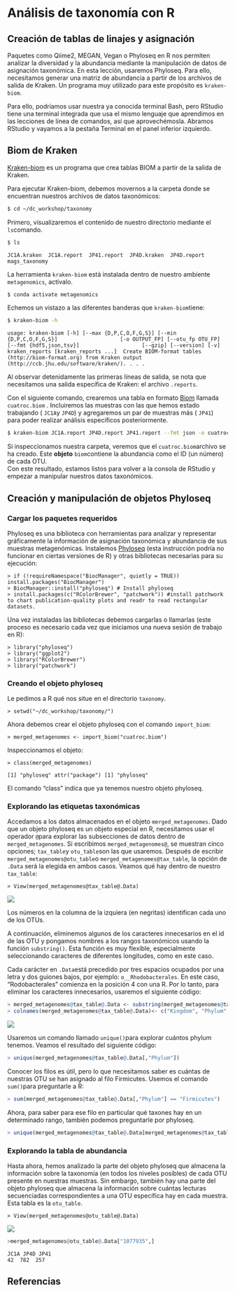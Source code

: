 # Análisis de taxonomía con R

## **Creación de tablas de linajes y asignación**

Paquetes como Qiime2, MEGAN, Vegan o Phyloseq en R nos permiten analizar la diversidad y la abundancia mediante la manipulación de datos de asignación taxonómica. En esta lección, usaremos Phyloseq. Para ello, necesitamos generar una matriz de abundancia a partir de los archivos de salida de Kraken. Un programa muy utilizado para este propósito es `kraken-biom`.

Para ello, podríamos usar nuestra ya conocida terminal Bash, pero RStudio tiene una terminal integrada que usa el mismo lenguaje que aprendimos en las lecciones de línea de comandos, así que aprovechémosla. Abramos RStudio y vayamos a la pestaña Terminal en el panel inferior izquierdo.

## Biom de Kraken

[Kraken-biom](https://github.com/smdabdoub/kraken-biom) es un programa que crea tablas BIOM a partir de la salida de Kraken.

Para ejecutar Kraken-biom, debemos movernos a la carpeta donde se encuentran nuestros archivos de datos taxonómicos:

``` bash
$ cd ~/dc_workshop/taxonomy 
```

Primero, visualizaremos el contenido de nuestro directorio mediante el `ls`comando.

``` bash
$ ls 
```

```         
JC1A.kraken  JC1A.report  JP41.report  JP4D.kraken  JP4D.report  mags_taxonomy 
```

La herramienta `kraken-biom` está instalada dentro de nuestro ambiente `metagenomics`, actívalo.

``` bash
$ conda activate metagenomics  
```

Echemos un vistazo a las diferentes banderas que `kraken-biom`tiene:

``` bash
$ kraken-biom -h                   
```

```         
usage: kraken-biom [-h] [--max {D,P,C,O,F,G,S}] [--min {D,P,C,O,F,G,S}]                    [-o OUTPUT_FP] [--otu_fp OTU_FP] [--fmt {hdf5,json,tsv}]                    [--gzip] [--version] [-v]                    kraken_reports [kraken_reports ...]  Create BIOM-format tables (http://biom-format.org) from Kraken output (http://ccb.jhu.edu/software/kraken/). . . . 
```

Al observar detenidamente las primeras líneas de salida, se nota que necesitamos una salida específica de Kraken: el archivo `.reports`.

Con el siguiente comando, crearemos una tabla en formato [Biom](https://biom-format.org/) llamada `cuatroc.biom` . Incluiremos las muestras con las que hemos estado trabajando ( `JC1A`y `JP4D`) y agregaremos un par de muestras más ( `JP41`) para poder realizar análisis específicos posteriormente.

``` bash
$ kraken-biom JC1A.report JP4D.report JP41.report --fmt json -o cuatroc.biom 
```

Si inspeccionamos nuestra carpeta, veremos que el `cuatroc.biom`archivo se ha creado. Este **objeto** `biom`contiene la abundancia como el ID (un número) de cada OTU.\
Con este resultado, estamos listos para volver a la consola de RStudio y empezar a manipular nuestros datos taxonómicos.

## **Creación y manipulación de objetos Phyloseq**

### **Cargar los paquetes requeridos**

Phyloseq es una biblioteca con herramientas para analizar y representar gráficamente la información de asignación taxonómica y abundancia de sus muestras metagenómicas. Instalemos [Phyloseq](https://joey711.github.io/phyloseq/) (esta instrucción podría no funcionar en ciertas versiones de R) y otras bibliotecas necesarias para su ejecución:

```         
> if (!requireNamespace("BiocManager", quietly = TRUE))     install.packages("BiocManager")  
> BiocManager::install("phyloseq") # Install phyloseq  
> install.packages(c("RColorBrewer", "patchwork")) #install patchwork to chart publication-quality plots and readr to read rectangular datasets. 
```

Una vez instaladas las bibliotecas debemos cargarlas o llamarlas (este proceso es necesario cada vez que iniciamos una nueva sesión de trabajo en R):

```         
> library("phyloseq") 
> library("ggplot2") 
> library("RColorBrewer") 
> library("patchwork") 
```

### **Creando el objeto phyloseq**

Le pedimos a R qué nos situe en el directorio `taxonomy`.

```         
> setwd("~/dc_workshop/taxonomy/") 
```

Ahora debemos crear el objeto phyloseq con el comando `import_biom`:

```         
> merged_metagenomes <- import_biom("cuatroc.biom") 
```

Inspeccionamos el objeto:

```         
> class(merged_metagenomes) 
```

```         
[1] "phyloseq" attr("package") [1] "phyloseq" 
```

El comando “class” indica que ya tenemos nuestro objeto phyloseq.

### **Explorando las etiquetas taxonómicas**

Accedamos a los datos almacenados en el objeto `merged_metagenomes`. Dado que un objeto phyloseq es un objeto especial en R, necesitamos usar el operador `@`para explorar las subsecciones de datos dentro de `merged_metagenomes`. Si escribimos `merged_metagenomes@`, se muestran cinco opciones; `tax_table`y `otu_table`son las que usaremos. Después de escribir `merged_metagenomes@otu_table`o `merged_metagenomes@tax_table`, la opción de `.Data` será la elegida en ambos casos. Veamos qué hay dentro de nuestro `tax_table`:

```         
> View(merged_metagenomes@tax_table@.Data)
```

![](figures/taxonomy1.png){fig-align="center"}

Los números en la columna de la izquiera (en negritas) identifican cada uno de los OTUs.

A continuación, eliminemos algunos de los caracteres innecesarios en el id de las OTU y pongamos nombres a los rangos taxonómicos usando la función `substring()`. Esta función es muy flexible, especialmente seleccionando caracteres de diferentes longitudes, como en este caso.

Cada carácter en `.Data`está precedido por tres espacios ocupados por una letra y dos guiones bajos, por ejemplo: `o__Rhodobacterales`. En este caso, "Rodobacterales" comienza en la posición 4 con una R. Por lo tanto, para eliminar los caracteres innecesarios, usaremos el siguiente código:

``` r
> merged_metagenomes@tax_table@.Data <- substring(merged_metagenomes@tax_table@.Data, 4) 
> colnames(merged_metagenomes@tax_table@.Data)<- c("Kingdom", "Phylum", "Class", "Order", "Family", "Genus", "Species")
```

![](figures/taxonomy2.png){fig-align="center"}

Usaremos un comando llamado `unique()`para explorar cuántos phylum tenemos. Veamos el resultado del siguiente código:

``` r
> unique(merged_metagenomes@tax_table@.Data[,"Phylum"])
```

Conocer los filos es útil, pero lo que necesitamos saber es cuántas de nuestras OTU se han asignado al filo Firmicutes. Usemos el comando `sum()`para preguntarle a R:

``` r
> sum(merged_metagenomes@tax_table@.Data[,"Phylum"] == "Firmicutes")
```

Ahora, para saber para ese filo en particular qué taxones hay en un determinado rango, también podemos preguntarle por phyloseq.

``` r
> unique(merged_metagenomes@tax_table@.Data[merged_metagenomes@tax_table@.Data[,"Phylum"] == "Firmicutes", "Class"])
```

### **Explorando la tabla de abundancia**

Hasta ahora, hemos analizado la parte del objeto phyloseq que almacena la información sobre la taxonomía (en todos los niveles posibles) de cada OTU presente en nuestras muestras. Sin embargo, también hay una parte del objeto phyloseq que almacena la información sobre cuántas lecturas secuenciadas correspondientes a una OTU específica hay en cada muestra. Esta tabla es la `otu_table`.

```         
> View(merged_metagenomes@otu_table@.Data)
```

![](figures/taxonomy3.png){fig-align="center"}

``` r
>merged_metagenomes@otu_table@.Data["1077935",]
```

```         
JC1A JP4D JP41    
42  782  257 
```

## Referencias
